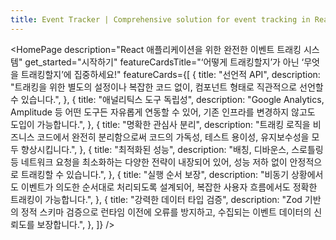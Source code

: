 ```yaml
---
title: Event Tracker | Comprehensive solution for event tracking in React applications
---
```



<HomePage
  description="React 애플리케이션을 위한 완전한 이벤트 트래킹 시스템"
  get_started="시작하기"
  featureCardsTitle="‘어떻게 트래킹할지’가 아닌 ‘무엇을 트래킹할지’에 집중하세요!"
  featureCards={[
    {
      title: "선언적 API",
      description: "트래킹을 위한 별도의 설정이나 복잡한 코드 없이, 컴포넌트 형태로 직관적으로 선언할 수 있습니다.",
    },
    {
      title: "애널리틱스 도구 독립성",
      description:
        "Google Analytics, Amplitude 등 어떤 도구든 자유롭게 연동할 수 있어, 기존 인프라를 변경하지 않고도 도입이 가능합니다.",
    },
    {
      title: "명확한 관심사 분리",
      description:
        "트래킹 로직을 비즈니스 코드에서 완전히 분리함으로써 코드의 가독성, 테스트 용이성, 유지보수성을 모두 향상시킵니다.",
    },
    {
      title: "최적화된 성능",
      description:
        "배칭, 디바운스, 스로틀링 등 네트워크 요청을 최소화하는 다양한 전략이 내장되어 있어, 성능 저하 없이 안정적으로 트래킹할 수 있습니다.",
    },
    {
      title: "실행 순서 보장",
      description:
        "비동기 상황에서도 이벤트가 의도한 순서대로 처리되도록 설계되어, 복잡한 사용자 흐름에서도 정확한 트래킹이 가능합니다.",
    },
    {
      title: "강력한 데이터 타입 검증",
      description:
        "Zod 기반의 정적 스키마 검증으로 런타임 이전에 오류를 방지하고, 수집되는 이벤트 데이터의 신뢰도를 보장합니다.",
    },
  ]}
/>
